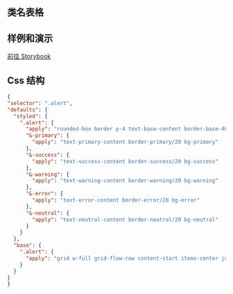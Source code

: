
## 类名表格

<CssTable name="alert" />

## 样例和演示

[前往 Storybook](https://story.ui.icebreaker.top/?path=/docs/feedback-alert--docs)

## Css 结构

```json
{
"selector": ".alert",
"defaults": {
  "styled": {
    ".alert": {
      "apply": "rounded-box border p-4 text-base-content border-base-400",
      "&-primary": {
        "apply": "text-primary-content border-primary/20 bg-primary"
      },
      "&-success": {
        "apply": "text-success-content border-success/20 bg-success"
      },
      "&-warning": {
        "apply": "text-warning-content border-warning/20 bg-warning"
      },
      "&-error": {
        "apply": "text-error-content border-error/20 bg-error"
      },
      "&-neutral": {
        "apply": "text-neutral-content border-neutral/20 bg-neutral"
      }
    }
  },
  "base": {
    ".alert": {
      "apply": "grid w-full grid-flow-row content-start items-center justify-items-center gap-4 text-center sm:grid-flow-col sm:grid-cols-[auto_minmax(auto,1fr)] sm:justify-items-start sm:text-left"
    }
  }
}
}
```